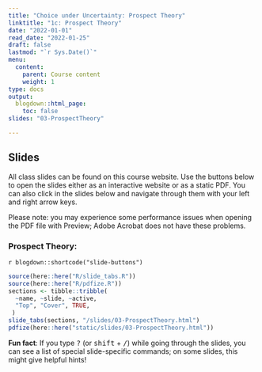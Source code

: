 ```yaml
---
title: "Choice under Uncertainty: Prospect Theory"
linktitle: "1c: Prospect Theory"
date: "2022-01-01"
read_date: "2022-01-25"
draft: false
lastmod: "`r Sys.Date()`"
menu:
  content:
    parent: Course content
    weight: 1
type: docs
output:
  blogdown::html_page:
    toc: false
slides: "03-ProspectTheory"

---
```


## Slides

All class slides can be found on this course website. Use the buttons below to open the slides either as an interactive website or as a static PDF. You can also click in the slides below and navigate through them with your left and right arrow keys.

Please note: you may experience some performance issues when opening the PDF file with Preview; Adobe Acrobat does not have these problems.

### Prospect Theory:

`r blogdown::shortcode("slide-buttons")`

```r
source(here::here("R/slide_tabs.R"))
source(here::here("R/pdfize.R"))
sections <- tibble::tribble(
  ~name, ~slide, ~active,
  "Top", "Cover", TRUE,
 )
slide_tabs(sections, "/slides/03-ProspectTheory.html")
pdfize(here::here("static/slides/03-ProspectTheory.html"))
```


:::fyi
**Fun fact**: If you type <kbd>?</kbd> (or <kbd>shift</kbd> + <kbd>/</kbd>) while going through the slides, you can see a list of special slide-specific commands; on some slides, this might give helpful hints!
:::
